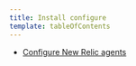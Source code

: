 ```yaml
---
title: Install configure
template: tableOfContents
---
```


* [Configure New Relic agents](/docs/using-new-relic/cross-product-functions/install-configure/configure-agent)
